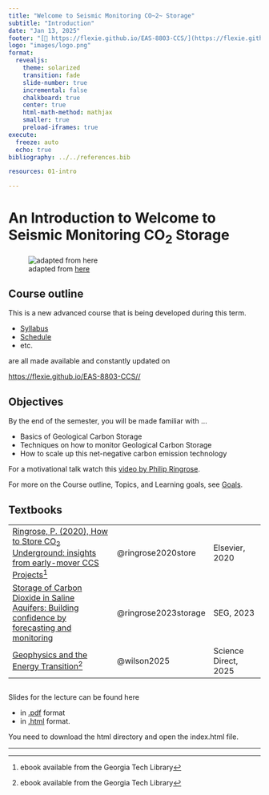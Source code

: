 ```yaml
---
title: "Welcome to Seismic Monitoring CO~2~ Storage"
subtitle: "Introduction"
date: "Jan 13, 2025"
footer: "[🔗 https://flexie.github.io/EAS-8803-CCS/](https://flexie.github.io/EAS-8803-CCS/)"
logo: "images/logo.png"
format: 
  revealjs:
    theme: solarized
    transition: fade
    slide-number: true
    incremental: false 
    chalkboard: true
    center: true
    html-math-method: mathjax
    smaller: true
    preload-iframes: true
execute:
  freeze: auto
  echo: true
bibliography: ../../references.bib

resources: 01-intro

---
```


# An Introduction to Welcome to Seismic Monitoring CO~2~ Storage

![adapted from [here](https://oden.utexas.edu/media/news-items/dtwinreleaseimageSept2022.png)](https://oden.utexas.edu/media/news-items/dtwinreleaseimageSept2022.png)

<!-- Figure Suggestion: A cover image representing Digital Twins, possibly a graphical illustration of a physical object and its digital counterpart. -->

## Course outline 

This is a new advanced course that is being developed during this term. 

- [Syllabus](../../syllabus.qmd)
- [Schedule](../../schedule.qmd)
- etc.

are all made available and constantly updated on

[https://flexie.github.io/EAS-8803-CCS//](https://flexie.github.io/EAS-8803-CCS)

## Objectives {.smaller}

By the end of the semester, you will be made familiar with ...

-   Basics of Geological Carbon Storage
-   Techniques on how to monitor Geological Carbon Storage
-   How to scale up this net-negative carbon emission technology

For a motivational talk watch this [video by Philip Ringrose](https://www.youtube.com/watch?v=eozVdrvejDs).

For more on the Course outline, Topics, and Learning goals, see [Goals](../../goals.qmd).

## Textbooks {.smaller}


|  |  |  |
|--------------------------------------|-----------------|-----------------|
| [Ringrose, P. (2020), How to Store CO~2~ Underground: insights from early-mover CCS Projects](https://link.springer.com/book/10.1007/978-3-030-33113-9)[^1] | @ringrose2020store | Elsevier, 2020 |
| [Storage of Carbon Dioxide in Saline Aquifers: Building confidence by forecasting and monitoring](https://library.seg.org/doi/abs/10.1190/1.9781560803959) | @ringrose2023storage | SEG, 2023 |
| [Geophysics and the Energy Transition](https://www.sciencedirect.com/science/article/pii/B9780323959414000215)[^2] |@wilson2025 | Science Direct, 2025 |

[^1]: ebook available from the Georgia Tech Library

[^2]: ebook available from the Georgia Tech Library

## 

Slides for the lecture can be found here

- in [.pdf](https://www.dropbox.com/scl/fi/482du36ocf9mpsqt8yk5z/1-Lecture.pdf?rlkey=lu1507si8l2abwy75pare65id&st=nixvuvus&dl=0) format
- in [.html](https://www.dropbox.com/scl/fo/232fb7wzdpdy84oqapc03/AB2O8QuvQ8OPl9c_K9UnHdc?rlkey=l5ja5p017n39xbzu9ef6wkq7i&st=6vvnusno&dl=0) format. 
 
You need to download the html directory and open the index.html file.

***

<!-- 
## {background-iframe="01-intro/index.html"}

## {background-iframe="01-intro/index.html"} -->
